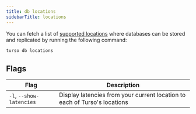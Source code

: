 ```yaml
---
title: db locations
sidebarTitle: locations
---
```


You can fetch a list of [supported locations](/cloud-providers#locations) where databases can be stored and replicated by running the following command:

```bash
turso db locations
```

## Flags

| Flag                     | Description                                                               |
| ------------------------ | ------------------------------------------------------------------------- |
| `-l`, `--show-latencies` | Display latencies from your current location to each of Turso's locations |
